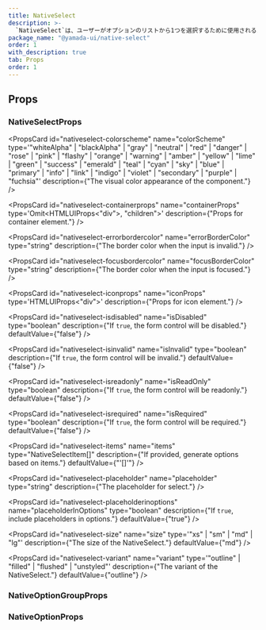 ```yaml
---
title: NativeSelect
description: >-
  `NativeSelect`は、ユーザーがオプションのリストから1つを選択するために使用されるコンポーネントです。ブラウザ（ユーザーエージェント）によって提供されるネイティブなドロップダウンリストを表示します。
package_name: "@yamada-ui/native-select"
order: 1
with_description: true
tab: Props
order: 1
---
```


## Props

### NativeSelectProps

<PropsCard
  id="nativeselect-colorscheme"
  name="colorScheme"
  type='"whiteAlpha" | "blackAlpha" | "gray" | "neutral" | "red" | "danger" | "rose" | "pink" | "flashy" | "orange" | "warning" | "amber" | "yellow" | "lime" | "green" | "success" | "emerald" | "teal" | "cyan" | "sky" | "blue" | "primary" | "info" | "link" | "indigo" | "violet" | "secondary" | "purple" | "fuchsia"'
  description={"The visual color appearance of the component."}
/>

<PropsCard
  id="nativeselect-containerprops"
  name="containerProps"
  type='Omit<HTMLUIProps<"div">, "children">'
  description={"Props for container element."}
/>

<PropsCard
  id="nativeselect-errorbordercolor"
  name="errorBorderColor"
  type="string"
  description={"The border color when the input is invalid."}
/>

<PropsCard
  id="nativeselect-focusbordercolor"
  name="focusBorderColor"
  type="string"
  description={"The border color when the input is focused."}
/>

<PropsCard
  id="nativeselect-iconprops"
  name="iconProps"
  type='HTMLUIProps<"div">'
  description={"Props for icon element."}
/>

<PropsCard
  id="nativeselect-isdisabled"
  name="isDisabled"
  type="boolean"
  description={"If `true`, the form control will be disabled."}
  defaultValue={"false"}
/>

<PropsCard
  id="nativeselect-isinvalid"
  name="isInvalid"
  type="boolean"
  description={"If `true`, the form control will be invalid."}
  defaultValue={"false"}
/>

<PropsCard
  id="nativeselect-isreadonly"
  name="isReadOnly"
  type="boolean"
  description={"If `true`, the form control will be readonly."}
  defaultValue={"false"}
/>

<PropsCard
  id="nativeselect-isrequired"
  name="isRequired"
  type="boolean"
  description={"If `true`, the form control will be required."}
  defaultValue={"false"}
/>

<PropsCard
  id="nativeselect-items"
  name="items"
  type="NativeSelectItem[]"
  description={"If provided, generate options based on items."}
  defaultValue={"'[]'"}
/>

<PropsCard
  id="nativeselect-placeholder"
  name="placeholder"
  type="string"
  description={"The placeholder for select."}
/>

<PropsCard
  id="nativeselect-placeholderinoptions"
  name="placeholderInOptions"
  type="boolean"
  description={"If `true`, include placeholders in options."}
  defaultValue={"true"}
/>

<PropsCard
  id="nativeselect-size"
  name="size"
  type='"xs" | "sm" | "md" | "lg"'
  description={"The size of the NativeSelect."}
  defaultValue={"md"}
/>

<PropsCard
  id="nativeselect-variant"
  name="variant"
  type='"outline" | "filled" | "flushed" | "unstyled"'
  description={"The variant of the NativeSelect."}
  defaultValue={"outline"}
/>

### NativeOptionGroupProps

### NativeOptionProps
